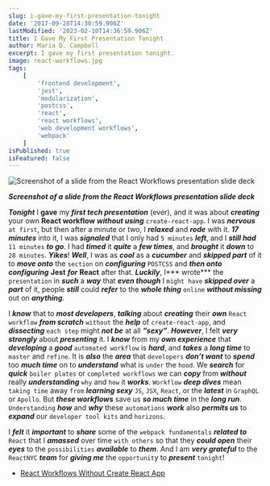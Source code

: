 ```yaml
---
slug: i-gave-my-first-presentation-tonight
date: '2017-09-28T14:30:59.906Z'
lastModified: '2023-02-10T14:36:59.906Z'
title: I Gave My First Presentation Tonight
author: Maria D. Campbell
excerpt: I gave my first presentation tonight.
image: react-workflows.jpg
tags:
    [
        'frontend development',
        'jest',
        'modularization',
        'postcss',
        'react',
        'react workflows',
        'web development workflows',
        'webpack'
    ]
isPublished: true
isFeatured: false
---
```


![Screenshot of a slide from the React Workflows presentation slide deck](react-workflows.jpg)

***Screenshot of a slide from the React Workflows presentation slide deck***

***Tonight*** I **gave** my **_first tech presentation_** (ever), and it was about ***creating*** your own **React workflow** **_without using_** `create-react-app`. I was ***nervous*** `at first`, but then after a minute or two, I
***relaxed*** and ***rode*** with it. ***17 minutes*** into it, I was ***signaled*** that I only had `5 minutes` ***left***, and I ***still had*** `11 minutes` ***to go***. I had ***timed*** it ***quite*** a ***few times***, and ***brought*** it ***down*** to `28 minutes`. ***Yikes***! ***Well***, I was as ***cool*** as a
***cucumber*** and ***skipped part*** of it to ***move onto*** the `section` on ***configuring*** `POSTCSS` and ***then onto*** **_configuring_** **Jest** **_for_** **React** after
that. ***Luckily***, I*** wrote*** the `presentation` in ***such*** a ***way*** that ***even though*** I `might have` ***skipped over*** a ***part*** of it, people ***still*** could ***refer*** to the ***whole thing*** `online` ***without missing*** out on ***anything***.

I ***know*** that to ***most developers***, ***talking*** about ***creating*** their **_own_** `React workflow` **_from scratch_** `without` the ***help*** of `create-react-app`, and
**_dissecting_** `each step` might ***not be*** at all **_“sexy”_**. ***However***, I felt ***very strongly*** about ***presenting*** it. I ***know*** from my ***own experience*** that ***developing*** a ***good*** `automated workflow` is ***hard***, and ***takes*** a ***long time*** to `master` and `refine`. It is ***also*** the ***area*** that `developers` ***don’t want*** to ***spend*** too ***much time*** on to
***understand*** what is `under` the `hood`. We ***search*** for **_quick_** `boiler plates` or `completed workflows` we can ***copy*** from ***without*** really ***understanding*** `why`
and `how` it ***works***. `Workflow` **_deep dives_** mean `taking time` away `from` **_learning sexy_** `JS`, `JSX`, `React`, or the **_latest_** in `GraphQL` or `Apollo`. But ***these workflows*** save us **_so much time_** in the ***long run***. `Understanding` **_how_** and **_why_** these `automations` **_work_** also ***permits us*** to **_expand_** our `developer tool kits` and `horizons`.

I ***felt*** it ***important*** to ***share*** some of the `webpack fundamentals` **_related to_** `React` that I ***amassed*** over time `with others` so that they ***could open*** their ***eyes*** to the `possibilities` ***available*** to ***them***. And I am ***very grateful*** to the
`ReactNYC` **_team_** for ***giving me*** the `opportunit`y to ***present*** `tonight`!

- [React Workflows Without Create React App](https://interglobalmedia.github.io/react-workflow-presentation/#/)
